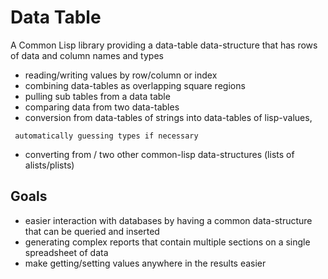 = Data Table = 

A Common Lisp library providing a data-table data-structure that has
rows of data and column names and types

* reading/writing values by row/column or index
* combining data-tables as overlapping square regions
* pulling sub tables from a data table
* comparing data from two data-tables
* conversion from data-tables of strings into data-tables of lisp-values,
  automatically guessing types if necessary
* converting from / two other common-lisp data-structures (lists of alists/plists)

== Goals ==
* easier interaction with databases by having a common data-structure that can be queried and inserted
* generating complex reports that contain multiple sections on a single spreadsheet of data
* make getting/setting values anywhere in the results easier




